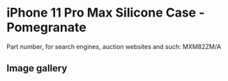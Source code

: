 
# iPhone 11 Pro Max Silicone Case - Pomegranate

Part number, for search engines, auction websites and such: MXM82ZM/A

## Image gallery

<div style={{ width: "768px" }}>
  <GalleryComponent
    images={[
      {
        original: "/everysource/MXM82.webp",
        thumbnail: "/everypreview/MXM82.webp",
      },
      {
        original: "/everysource/MXM82_AV1.webp",
        thumbnail: "/everypreview/MXM82_AV1.webp",
      },
      {
        original: "/everysource/MXM82_AV2.webp",
        thumbnail: "/everypreview/MXM82_AV2.webp",
      },
      {
        original: "/everysource/MXM82_AV3.webp",
        thumbnail: "/everypreview/MXM82_AV3.webp",
      },
      {
        original: "/everysource/MXM82_AV4.webp",
        thumbnail: "/everypreview/MXM82_AV4.webp",
      },
      {
        original: "/everysource/MXM82_AV5.webp",
        thumbnail: "/everypreview/MXM82_AV5.webp",
      }
    ]}
  />
</div>
